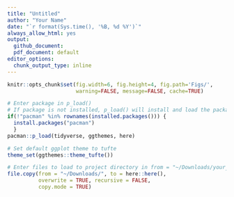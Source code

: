 ```yaml
---
title: "Untitled"
author: "Your Name"
date: "`r format(Sys.time(), '%B, %d %Y')`"
always_allow_html: yes
output:
  github_document: 
  pdf_document: default
editor_options: 
  chunk_output_type: inline
---
```


```r
knitr::opts_chunk$set(fig.width=6, fig.height=4, fig.path='Figs/',
                      warning=FALSE, message=FALSE, cache=TRUE)
```

```r
# Enter package in p_load()
# If package is not installed, p_load() will install and load the package
if(!"pacman" %in% rownames(installed.packages())) {
  install.packages("pacman")
  }
pacman::p_load(tidyverse, ggthemes, here)

# Set default ggplot theme to tufte
theme_set(ggthemes::theme_tufte())
```

```r
# Enter files to load to project directory in from = "~/Downloads/your_file_name_here"
file.copy(from = "~/Downloads/", to = here::here(), 
          overwrite = TRUE, recursive = FALSE, 
          copy.mode = TRUE)
```

